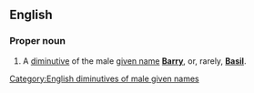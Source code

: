 {{also|bazza}}

==English==

===Proper noun===
{{en-proper noun}}

# {{British|Ireland|Australia}} A [[diminutive]] of the male [[given name]] '''[[Barry]]''', or, rarely, '''[[Basil]]'''.

[[Category:English diminutives of male given names]]
